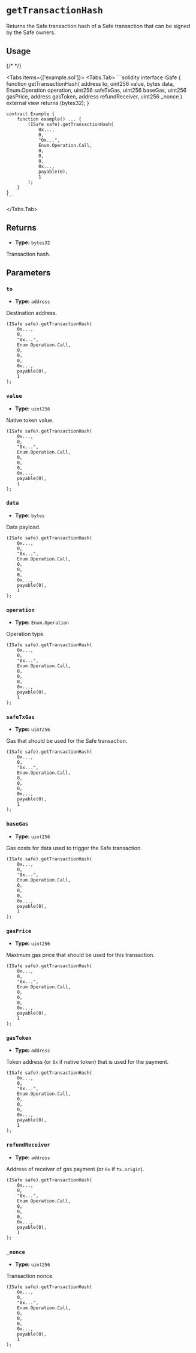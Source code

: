 
# `getTransactionHash`

Returns the Safe transaction hash of a Safe transaction that can be signed by the Safe owners.

## Usage

{/* <!-- vale off --> */}

<Tabs items={['example.sol']}>
  <Tabs.Tab>
    ```solidity
    interface ISafe {
        function getTransactionHash(
            address to,
            uint256 value,
            bytes data,
            Enum.Operation operation,
            uint256 safeTxGas,
            uint256 baseGas,
            uint256 gasPrice,
            address gasToken,
            address refundReceiver,
            uint256 _nonce
        ) external view returns (bytes32);
    }

    contract Example {
        function example() ... {
            (ISafe safe).getTransactionHash(
                0x...,
                0,
                "0x...",
                Enum.Operation.Call,
                0,
                0,
                0,
                0x...,
                payable(0),
                1
            );
        }
    }
    ```
  </Tabs.Tab>
</Tabs>

## Returns

- **Type:** `bytes32`

Transaction hash.

## Parameters

### `to`

- **Type:** `address`

Destination address.

```solidity focus=2
(ISafe safe).getTransactionHash(
    0x...,
    0,
    "0x...",
    Enum.Operation.Call,
    0,
    0,
    0,
    0x...,
    payable(0),
    1
);
```

### `value`

- **Type:** `uint256`

Native token value.

```solidity focus=3
(ISafe safe).getTransactionHash(
    0x...,
    0,
    "0x...",
    Enum.Operation.Call,
    0,
    0,
    0,
    0x...,
    payable(0),
    1
);
```

### `data`

- **Type:** `bytes`

Data payload.

```solidity focus=4
(ISafe safe).getTransactionHash(
    0x...,
    0,
    "0x...",
    Enum.Operation.Call,
    0,
    0,
    0,
    0x...,
    payable(0),
    1
);
```

### `operation`

- **Type:** `Enum.Operation`

Operation type.

```solidity focus=5
(ISafe safe).getTransactionHash(
    0x...,
    0,
    "0x...",
    Enum.Operation.Call,
    0,
    0,
    0,
    0x...,
    payable(0),
    1
);
```

### `safeTxGas`

- **Type:** `uint256`

Gas that should be used for the Safe transaction.

```solidity focus=6
(ISafe safe).getTransactionHash(
    0x...,
    0,
    "0x...",
    Enum.Operation.Call,
    0,
    0,
    0,
    0x...,
    payable(0),
    1
);
```

### `baseGas`

- **Type:** `uint256`

Gas costs for data used to trigger the Safe transaction.

```solidity focus=7
(ISafe safe).getTransactionHash(
    0x...,
    0,
    "0x...",
    Enum.Operation.Call,
    0,
    0,
    0,
    0x...,
    payable(0),
    1
);
```

### `gasPrice`

- **Type:** `uint256`

Maximum gas price that should be used for this transaction.

```solidity focus=8
(ISafe safe).getTransactionHash(
    0x...,
    0,
    "0x...",
    Enum.Operation.Call,
    0,
    0,
    0,
    0x...,
    payable(0),
    1
);
```

### `gasToken`

- **Type:** `address`

Token address (or `0x` if native token) that is used for the payment.

```solidity focus=9
(ISafe safe).getTransactionHash(
    0x...,
    0,
    "0x...",
    Enum.Operation.Call,
    0,
    0,
    0,
    0x...,
    payable(0),
    1
);
```

### `refundReceiver`

- **Type:** `address`

Address of receiver of gas payment (or `0x` if `tx.origin`).

```solidity focus=10
(ISafe safe).getTransactionHash(
    0x...,
    0,
    "0x...",
    Enum.Operation.Call,
    0,
    0,
    0,
    0x...,
    payable(0),
    1
);
```

### `_nonce`

- **Type:** `uint256`

Transaction nonce.

```solidity focus=11
(ISafe safe).getTransactionHash(
    0x...,
    0,
    "0x...",
    Enum.Operation.Call,
    0,
    0,
    0,
    0x...,
    payable(0),
    1
);
```
